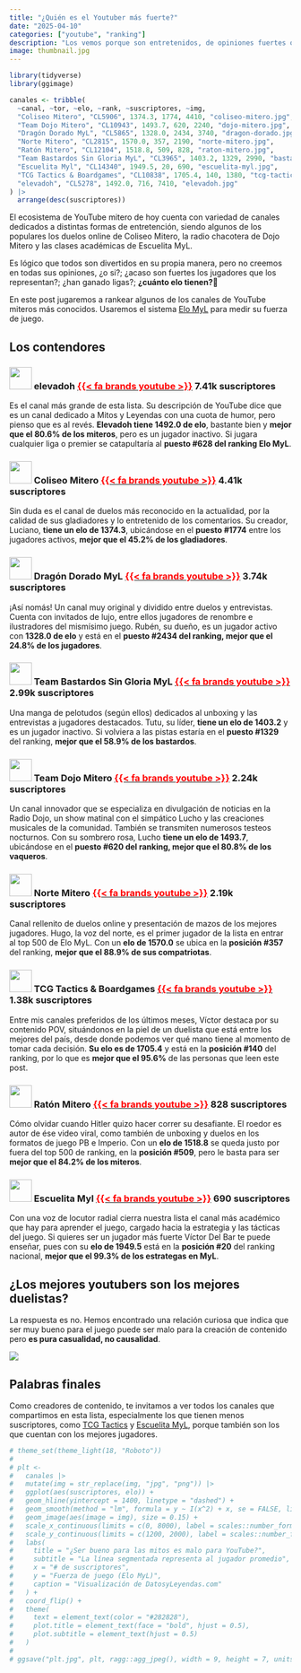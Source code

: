 ```yaml
---
title: "¿Quién es el Youtuber más fuerte?"
date: "2025-04-10"
categories: ["youtube", "ranking"]
description: "Los vemos porque son entretenidos, de opiniones fuertes o porque comparten información interesante, ¿pero qué tan buenos jugadores son?"
image: thumbnail.jpg
---
```


```r
library(tidyverse)
library(ggimage)

canales <- tribble(
  ~canal, ~tor, ~elo, ~rank, ~suscriptores, ~img,
  "Coliseo Mitero", "CL5906", 1374.3, 1774, 4410, "coliseo-mitero.jpg",
  "Team Dojo Mitero", "CL10943", 1493.7, 620, 2240, "dojo-mitero.jpg",
  "Dragón Dorado MyL", "CL5865", 1328.0, 2434, 3740, "dragon-dorado.jpg",
  "Norte Mitero", "CL2815", 1570.0, 357, 2190, "norte-mitero.jpg",
  "Ratón Mitero", "CL12104", 1518.8, 509, 828, "raton-mitero.jpg",
  "Team Bastardos Sin Gloria MyL", "CL3965", 1403.2, 1329, 2990, "bastardos.jpg",
  "Escuelita Myl", "CL14340", 1949.5, 20, 690, "escuelita-myl.jpg",
  "TCG Tactics & Boardgames", "CL10838", 1705.4, 140, 1380, "tcg-tactics.jpg",
  "elevadoh", "CL5278", 1492.0, 716, 7410, "elevadoh.jpg"
) |> 
  arrange(desc(suscriptores))
```

El ecosistema de YouTube mitero de hoy cuenta con variedad de canales dedicados a distintas formas de entretención, siendo algunos de los populares los duelos online de Coliseo Mitero, la radio chacotera de Dojo Mitero y las clases académicas de Escuelita MyL.

Es lógico que todos son divertidos en su propia manera, pero no creemos en todas sus opiniones, ¿o si?; ¿acaso son fuertes los jugadores que los representan?; ¿han ganado ligas?; **¿cuánto elo tienen?**🤔

En este post jugaremos a rankear algunos de los canales de YouTube miteros más conocidos. Usaremos el sistema [Elo MyL](https://datosyleyendas.com/elo-myl) para medir su fuerza de juego.

## Los contendores

### <img src='elevadoh.jpg' width="40px"/> elevadoh <a href='https://www.youtube.com/@elevadoh' target="_blank"><span style='color:#FF0000;'>{{< fa brands youtube >}}</span></a> 7.41k suscriptores

Es el canal más grande de esta lista. Su descripción de YouTube dice que es un canal dedicado a Mitos y Leyendas con una cuota de humor, pero pienso que es al revés. **Elevadoh tiene 1492.0 de elo**, bastante bien y **mejor que el 80.6% de los miteros**, pero es un jugador inactivo. Si jugara cualquier liga o premier se catapultaría al **puesto #628 del ranking Elo MyL**.

### <img src='coliseo-mitero.jpg' width="40px"/> Coliseo Mitero <a href='https://www.youtube.com/@coliseomitero' target="_blank"><span style='color:#FF0000;'>{{< fa brands youtube >}}</span></a> 4.41k suscriptores

Sin duda es el canal de duelos más reconocido en la actualidad, por la calidad de sus gladiadores y lo entretenido de los comentarios. Su creador, Luciano, **tiene un elo de 1374.3**, ubicándose en el **puesto #1774** entre los jugadores activos, **mejor que el 45.2% de los gladiadores**.

### <img src='dragon-dorado.jpg' width="40px"/> Dragón Dorado MyL <a href='https://www.youtube.com/@DragonDoradoMyL' target="_blank"><span style='color:#FF0000;'>{{< fa brands youtube >}}</span></a> 3.74k suscriptores

¡Así nomás! Un canal muy original y dividido entre duelos y entrevistas. Cuenta con invitados de lujo, entre ellos jugadores de renombre e ilustradores del mismísimo juego. Rubén, su dueño, es un jugador activo con **1328.0 de elo** y está en el **puesto #2434 del ranking, mejor que el 24.8% de los jugadores**.

### <img src='bastardos.jpg' width="40px"/> Team Bastardos Sin Gloria MyL <a href='https://www.youtube.com/@teambastardos' target="_blank"><span style='color:#FF0000;'>{{< fa brands youtube >}}</span></a> 2.99k suscriptores

Una manga de pelotudos (según ellos) dedicados al unboxing y las entrevistas a jugadores destacados. Tutu, su líder, **tiene un elo de 1403.2** y es un jugador inactivo. Si volviera a las pistas estaría en el **puesto #1329** del ranking, **mejor que el 58.9% de los bastardos**.

### <img src='dojo-mitero.jpg' width="40px"/> Team Dojo Mitero <a href='https://www.youtube.com/@Dojomitero' target="_blank"><span style='color:#FF0000;'>{{< fa brands youtube >}}</span></a> 2.24k suscriptores

Un canal innovador que se especializa en divulgación de noticias en la Radio Dojo, un show matinal con el simpático Lucho y las creaciones musicales de la comunidad. También se transmiten numerosos testeos nocturnos. Con su sombrero rosa, Lucho **tiene un elo de 1493.7**, ubicándose en el **puesto #620 del ranking, mejor que el 80.8% de los vaqueros**.

### <img src='norte-mitero.jpg' width="40px"/> Norte Mitero <a href='https://www.youtube.com/@nortemiterocl' target="_blank"><span style='color:#FF0000;'>{{< fa brands youtube >}}</span></a> 2.19k suscriptores

Canal rellenito de duelos online y presentación de mazos de los mejores jugadores. Hugo, la voz del norte, es el primer jugador de la lista en entrar al top 500 de Elo MyL. Con un **elo de 1570.0** se ubica en la **posición #357** del ranking, **mejor que el 88.9% de sus compatriotas**.

### <img src='tcg-tactics.jpg' width="40px"/> TCG Tactics & Boardgames <a href='https://www.youtube.com/@TCG_Tactics_Boardgames' target="_blank"><span style='color:#FF0000;'>{{< fa brands youtube >}}</span></a> 1.38k suscriptores

Entre mis canales preferidos de los últimos meses, Víctor destaca por su contenido POV, situándonos en la piel de un duelista que está entre los mejores del país, desde donde podemos ver qué mano tiene al momento de tomar cada decisión. **Su elo es de 1705.4** y está en la **posición #140** del ranking, por lo que es **mejor que el 95.6%** de las personas que leen este post.

### <img src='raton-mitero.jpg' width="40px"/> Ratón Mitero <a href='https://www.youtube.com/@Ratonmitero' target="_blank"><span style='color:#FF0000;'>{{< fa brands youtube >}}</span></a> 828 suscriptores

Cómo olvidar cuando Hitler quizo hacer correr su desafiante. El roedor es autor de ése video viral, como también de unboxing y duelos en los formatos de juego PB e Imperio. Con un **elo de 1518.8** se queda justo por fuera del top 500 de ranking, en la **posición #509**, pero le basta para ser **mejor que el 84.2% de los miteros**.

### <img src='escuelita-myl.jpg' width="40px"/> Escuelita Myl <a href='https://www.youtube.com/@EscuelitaMyl' target="_blank"><span style='color:#FF0000;'>{{< fa brands youtube >}}</span></a> 690 suscriptores

Con una voz de locutor radial cierra nuestra lista el canal más académico que hay para aprender el juego, cargado hacia la estrategia y las tácticas del juego. Si quieres ser un jugador más fuerte Víctor Del Bar te puede enseñar, pues con su **elo de 1949.5** está en la **posición #20** del ranking nacional, **mejor que el 99.3% de los estrategas en MyL**.

## ¿Los mejores youtubers son los mejores duelistas?

La respuesta es no. Hemos encontrado una relación curiosa que indica que ser muy bueno para el juego puede ser malo para la creación de contenido pero **es pura casualidad, no causalidad**.

![](plt.jpg){fig-align="center"}

## Palabras finales

Como creadores de contenido, te invitamos a ver todos los canales que compartimos en esta lista, especialmente los que tienen menos suscriptores, como <a href='https://www.youtube.com/@TCG_Tactics_Boardgames' target="_blank">TCG Tactics</a> y <a href='https://www.youtube.com/@EscuelitaMyl target="_blank"'>Escuelita MyL</a>, porque también son los que cuentan con los mejores jugadores.

```r
# theme_set(theme_light(18, "Roboto"))
# 
# plt <- 
#   canales |> 
#   mutate(img = str_replace(img, "jpg", "png")) |> 
#   ggplot(aes(suscriptores, elo)) +
#   geom_hline(yintercept = 1400, linetype = "dashed") +
#   geom_smooth(method = "lm", formula = y ~ I(x^2) + x, se = FALSE, linewidth = 2, color = "cyan4") +
#   geom_image(aes(image = img), size = 0.15) +
#   scale_x_continuous(limits = c(0, 8000), label = scales::number_format()) +
#   scale_y_continuous(limits = c(1200, 2000), label = scales::number_format()) +
#   labs(
#     title = "¿Ser bueno para las mitos es malo para YouTube?",
#     subtitle = "La línea segmentada representa al jugador promedio",
#     x = "# de suscriptores",
#     y = "Fuerza de juego (Elo MyL)",
#     caption = "Visualización de DatosyLeyendas.com"
#   ) +
#   coord_flip() +
#   theme(
#     text = element_text(color = "#282828"),
#     plot.title = element_text(face = "bold", hjust = 0.5),
#     plot.subtitle = element_text(hjust = 0.5)
#   )
# 
# ggsave("plt.jpg", plt, ragg::agg_jpeg(), width = 9, height = 7, units = "in")
  
```

